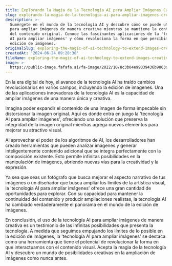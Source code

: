 ```yaml
---
title: Explorando la Magia de la Tecnología AI para Ampliar Imágenes Creativamente
slug: explorando-la-magia-de-la-tecnologia-ai-para-ampliar-imagenes-creativamente
description: >-
  Sumérgete en el mundo de la tecnología AI y descubre cómo se puede utilizar
  para ampliar imágenes de manera creativa mientras se mantiene la continuidad
  del contenido original. Conoce las fascinantes aplicaciones de la 'tecnología
  AI para ampliar imágenes' y cómo revoluciona la forma en que percibimos la
  edición de imágenes.
originalSlug: exploring-the-magic-of-ai-technology-to-extend-images-creatively
createdAt: '2024-06-24 09:20:30'
fileName: exploring-the-magic-of-ai-technology-to-extend-images-creatively.mdx
image: >-
  https://public-image.fafafa.ai/fa-image/2022/10/8c3b04e99039436b9863dcde7d4958b1.jpg
---
```



 

En la era digital de hoy, el avance de la tecnología AI ha traído cambios revolucionarios en varios campos, incluyendo la edición de imágenes. Una de las aplicaciones innovadoras de la tecnología AI es la capacidad de ampliar imágenes de una manera única y creativa.

Imagina poder expandir el contenido de una imagen de forma impecable sin distorsionar la imagen original. Aquí es donde entra en juego la 'tecnología AI para ampliar imágenes', ofreciendo una solución que preserva la integridad de la imagen original mientras agrega nuevos elementos para mejorar su atractivo visual.

Al aprovechar el poder de los algoritmos de AI, los desarrolladores han creado herramientas que pueden analizar imágenes y generar inteligentemente contenido adicional que se integra perfectamente con la composición existente. Esto permite infinitas posibilidades en la manipulación de imágenes, abriendo nuevas vías para la creatividad y la expresión.

Ya sea que seas un fotógrafo que busca mejorar el aspecto narrativo de tus imágenes o un diseñador que busca ampliar los límites de la artística visual, la 'tecnología AI para ampliar imágenes' ofrece una gran cantidad de oportunidades para explorar. Con su capacidad para mantener la continuidad del contenido y producir ampliaciones realistas, la tecnología AI ha cambiado verdaderamente el panorama en el mundo de la edición de imágenes.

En conclusión, el uso de la tecnología AI para ampliar imágenes de manera creativa es un testimonio de las infinitas posibilidades que presenta la tecnología. A medida que seguimos empujando los límites de lo posible en la edición de imágenes, la 'tecnología AI para ampliar imágenes' se destaca como una herramienta que tiene el potencial de revolucionar la forma en que interactuamos con el contenido visual. Acepta la magia de la tecnología AI y descubre un mundo de posibilidades creativas en la ampliación de imágenes como nunca antes.